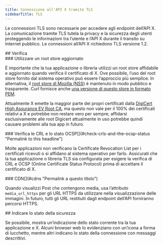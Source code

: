 ```yaml
---
title: Connessione all'API X tramite TLS
sidebarTitle: TLS
---
```



Le connessioni TLS sono necessarie per accedere agli endpoint dell’API X. La comunicazione tramite TLS tutela la privacy e la sicurezza degli utenti proteggendo le informazioni tra l’utente e l’API X durante il transito su Internet pubblico. Le connessioni all’API X richiedono TLS versione 1.2.


<div id="verification">
  ## Verifica
</div>

<div id="use-an-up-to-date-root-store">
  ### Utilizzare un root store aggiornato
</div>

È importante che la tua applicazione o libreria utilizzi un root store affidabile e aggiornato quando verifica il certificato di X. Ove possibile, l’uso del root store fornito dal sistema operativo può essere l’approccio più semplice. In alternativa, il [root store di Mozilla (NSS)](https://www.mozilla.org/en-US/about/governance/policies/security-group/certs/) è mantenuto in modo pubblico e trasparente. Curl fornisce anche [una versione di questo store in formato PEM](https://curl.haxx.se/docs/caextract.html).

Attualmente X emette la maggior parte dei propri certificati dalla [DigiCert High Assurance EV Root CA](https://www.digicert.com/digicert-root-certificates.htm), ma questo non vale per il 100% dei certificati relativi a X e potrebbe non restare vero per sempre; affidarsi esclusivamente alle root Digicert attualmente in uso potrebbe quindi causare problemi alla tua app in futuro.

<div id="check-crls-and-the-ocsp-status">
  ### Verifica le CRL e lo stato OCSP[](#check-crls-and-the-ocsp-status "Permalink to this headline")
</div>

Molte applicazioni non verificano la Certificate Revocation List per i certificati ricevuti o si affidano al sistema operativo per farlo. Assicurati che la tua applicazione o libreria TLS sia configurata per esigere la verifica di CRL e OCSP (Online Certificate Status Protocol) prima di accettare il certificato di X.

<div id="cdns">
  ### CDN[](#cdns "Permalink a questo titolo")
</div>

Quando visualizzi Post che contengono media, usa l’attributo `media_url_https` per gli URL HTTPS da utilizzare nella visualizzazione delle immagini. In futuro, tutti gli URL restituiti dagli endpoint dell’API forniranno percorsi HTTPS.

<div id="provide-an-indication-of-security-status">
  ## Indicare lo stato della sicurezza
</div>

Se possibile, mostra un’indicazione dello stato corrente tra la tua applicazione e X. Alcuni browser web lo evidenziano con un’icona a forma di lucchetto, mentre altri indicano lo stato della connessione con messaggi descrittivi.